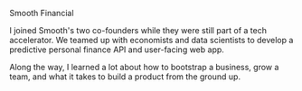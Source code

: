 <Theme
  text="#29904f"
  links="#29904f"
  matte="#fcfaf8"
  matte-pop="#fcfaf8"
  matte-hover="#fcfaf8"
/>

<ProjectHeader>
  Smooth Financial
</ProjectHeader>

I joined Smooth's two co-founders while they were still part of a tech accelerator. We teamed up with economists and data scientists to develop a predictive personal finance API and user-facing web app. 

Along the way, I learned a lot about how to bootstrap a business, grow a team, and what it takes to build a product from the ground up.
